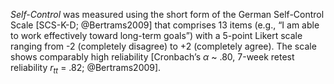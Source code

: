 _Self-Control_ was measured using the short form of the German Self-Control Scale [SCS-K-D; @Bertrams2009] that comprises 13 items (e.g., “I am able to work effectively toward long-term goals”) with a 5-point Likert scale ranging from -2 (completely disagree) to +2 (completely agree). The scale shows comparably high reliability [Cronbach’s $\alpha$  ~ .80, 7-week retest reliability $r_{tt}$  = .82; @Bertrams2009]. 